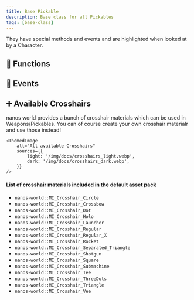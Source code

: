 ```yaml
---
title: Base Pickable
description: Base class for all Pickables
tags: [base-class]
---
```



<HeaderDeclaration type="Class" name="Pickable" />

They have special methods and events and are highlighted when looked at by a Character.


## 🦠 Functions

<FunctionsDeclaration type="Class" name="Pickable" />


## 🚀 Events

<EventsDeclaration type="Class" name="Pickable" />


## ➕ Available Crosshairs

nanos world provides a bunch of crosshair materials which can be used in Weapons/Pickables. You can of course create your own crosshair materialr and use those instead!

````mdx-code-block
<ThemedImage
    alt="All available Crosshairs"
    sources={{
        light: '/img/docs/crosshairs_light.webp',
        dark: '/img/docs/crosshairs_dark.webp',
    }}
/>
````


#### List of crosshair materials included in the default asset pack

* `nanos-world::MI_Crosshair_Circle`
* `nanos-world::MI_Crosshair_Crossbow`
* `nanos-world::MI_Crosshair_Dot`
* `nanos-world::MI_Crosshair_Holo`
* `nanos-world::MI_Crosshair_Launcher`
* `nanos-world::MI_Crosshair_Regular`
* `nanos-world::MI_Crosshair_Regular_X`
* `nanos-world::MI_Crosshair_Rocket`
* `nanos-world::MI_Crosshair_Separated_Triangle`
* `nanos-world::MI_Crosshair_Shotgun`
* `nanos-world::MI_Crosshair_Square`
* `nanos-world::MI_Crosshair_Submachine`
* `nanos-world::MI_Crosshair_Tee`
* `nanos-world::MI_Crosshair_ThreeDots`
* `nanos-world::MI_Crosshair_Triangle`
* `nanos-world::MI_Crosshair_Vee`